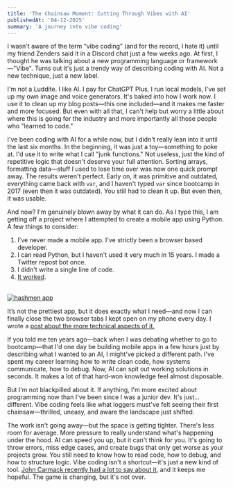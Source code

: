 ```yaml
---
title: 'The Chainsaw Moment: Cutting Through Vibes with AI'
publishedAt: '04-12-2025'
summary: 'A journey into vibe coding'
---
```


I wasn't aware of the term “vibe coding” (and for the record, I hate it) until my friend Zenders said it in a Discord chat just a few weeks ago. At first, I thought he was talking about a new programming language or framework—"Vibe". Turns out it's just a trendy way of describing coding with AI. Not a new technique, just a new label.

I'm not a Luddite. I like AI. I pay for ChatGPT Plus, I run local models, I've set up my own image and voice generators. It's baked into how I work now. I use it to clean up my blog posts—this one included—and it makes me faster and more focused. But even with all that, I can't help but worry a little about where this is going for the industry and more importantly all those people who "learned to code."

I've been coding with AI for a while now, but I didn't really lean into it until the last six months. In the beginning, it was just a toy—something to poke at. I'd use it to write what I call "junk functions." Not useless, just the kind of repetitive logic that doesn't deserve your full attention. Sorting arrays, formatting data—stuff I used to lose time over was now one quick prompt away. The results weren't perfect. Early on, it was primitive and outdated, everything came back with `var`, and I haven't typed `var` since bootcamp in 2017 (even then it was outdated). You still had to clean it up. But even then, it was usable.

And now? I'm genuinely blown away by what it can do. As I type this, I am getting off a project where I attempted to create a mobile app using Python. A few things to consider:

1. I've never made a mobile app. I've strictly been a browser based developer.
2. I can read Python, but I haven't used it very much in 15 years. I made a Twitter repost bot once.
3. I didn't write a single line of code.
4. [It worked](https://github.com/devin-hart/hashmon).
<br />
<div className="flex justify-center my-8">
  <a href="https://res.cloudinary.com/dlk1wqemy/image/upload/v1744480508/Screenshot_20250412-133812_e9ifed.webp">
    <img
      src="https://res.cloudinary.com/dlk1wqemy/image/upload/v1744480508/Screenshot_20250412-133812_e9ifed.webp"
      alt="hashmon app"
    />
  </a>
</div>

It’s not the prettiest app, but it does exactly what I need—and now I can finally close the two browser tabs I kept open on my phone every day. I wrote a [post about the more technical aspects of it.](/work/hashrate-monitor)

If you told me ten years ago—back when I was debating whether to go to bootcamp—that I'd one day be building mobile apps in a few hours just by describing what I wanted to an AI, I might've picked a different path. I've spent my career learning how to write clean code, how systems communicate, how to debug. Now, AI can spit out working solutions in seconds. It makes a lot of that hard-won knowledge feel almost disposable.

But I'm not blackpilled about it. If anything, I'm more excited about programming now than I've been since I was a junior dev. It's just... different. Vibe coding feels like what loggers must've felt seeing their first chainsaw—thrilled, uneasy, and aware the landscape just shifted.

The work isn't going away—but the space is getting tighter. There's less room for average. More pressure to really understand what's happening under the hood. AI can speed you up, but it can't think for you. It's going to throw errors, miss edge cases, and create bugs that only get worse as your projects grow. You still need to know how to read code, how to debug, and how to structure logic. Vibe coding isn't a shortcut—it's just a new kind of tool. [John Carmack recently had a lot to say about it](https://x.com/ID_AA_Carmack/status/1909311174845329874), and it keeps me hopeful. The game is changing, but it's not over.
